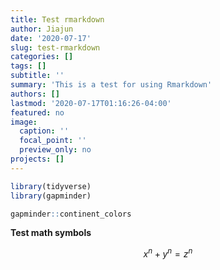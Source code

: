 ```yaml
---
title: Test rmarkdown
author: Jiajun
date: '2020-07-17'
slug: test-rmarkdown
categories: []
tags: []
subtitle: ''
summary: 'This is a test for using Rmarkdown'
authors: []
lastmod: '2020-07-17T01:16:26-04:00'
featured: no
image:
  caption: ''
  focal_point: ''
  preview_only: no
projects: []
---
```


```r
library(tidyverse)
library(gapminder)

gapminder::continent_colors
```


**Test math symbols**

$$x^n + y^n = z^n$$







